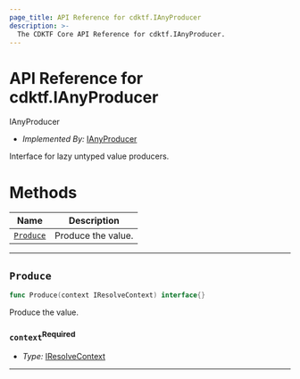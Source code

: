 ```yaml
---
page_title: API Reference for cdktf.IAnyProducer
description: >-
  The CDKTF Core API Reference for cdktf.IAnyProducer.
---
```


<!-- This file is generated through yarn generate-docs -->

# API Reference for cdktf.IAnyProducer

   IAnyProducer <a name="IAnyProducer" id="cdktf.IAnyProducer"></a>
  
  - *Implemented By:* <a href="#cdktf.IAnyProducer">IAnyProducer</a>
  
  Interface for lazy untyped value producers.
  
  # Methods <a name="Methods" id="Methods"></a>
  
  | **Name** | **Description** |
  | --- | --- |
  | <code><a href="#cdktf.IAnyProducer.produce">Produce</a></code> | Produce the value. |
  
  ---
  
  ## `Produce` <a name="Produce" id="cdktf.IAnyProducer.produce"></a>
  
  ```go
  func Produce(context IResolveContext) interface{}
  ```
  
  Produce the value.
  
  ### `context`<sup>Required</sup> <a name="context" id="cdktf.IAnyProducer.produce.parameter.context"></a>
  
  - *Type:* <a href="#cdktf.IResolveContext">IResolveContext</a>
  
  ---
  
  
